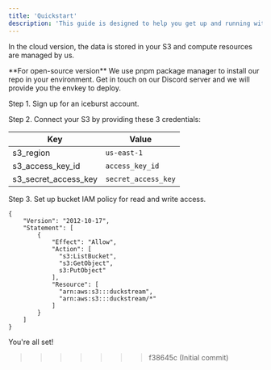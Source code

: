 ```yaml
---
title: 'Quickstart'
description: 'This guide is designed to help you get up and running with iceburst.'
---
```


<Tip>

In the cloud version, the data is stored in your S3 and compute resources are managed by us.

</Tip>

<Info>
  **For open-source version** We use pnpm package manager to install our repo in your environment. Get in touch on our Discord server and we will provide you the envkey to deploy.
</Info>

Step 1. Sign up for an iceburst account.


Step 2. Connect your S3 by providing these 3 credentials:

| Key                  | Value               | 
| -------------------- | ------------------- | 
| s3_region            | `us-east-1`         |
| s3_access_key_id     | `access_key_id`     |
| s3_secret_access_key | `secret_access_key` |

Step 3. Set up bucket IAM policy for read and write access.

```
{
    "Version": "2012-10-17",
    "Statement": [
        {
            "Effect": "Allow",
            "Action": [
              "s3:ListBucket",
              "s3:GetObject",
              s3:PutObject"
            ],
            "Resource": [
              "arn:aws:s3:::duckstream",
              "arn:aws:s3:::duckstream/*"
            ]
        }
    ]
}
```

You're all set!
>>>>>>> f38645c (Initial commit)
